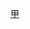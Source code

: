 {{Navbox
 | name = 英格蘭足球甲級聯賽賽季
 | title = [[英格蘭足球甲級聯賽|英格蘭足球甲級聯賽賽季]]
 | state = {{{state|autocollapse}}}
 | liststyle = text-align: center;
 | listclass = hlist
 | list1 =
* [[2004年至2005年英格蘭足球甲級聯賽|2004/05]]
* [[2005年至2006年英格蘭足球甲級聯賽|2005/06]]
* [[2006年至2007年英格蘭足球甲級聯賽|2006/07]]
* [[2007年至2008年英格蘭足球甲級聯賽|2007/08]]
* [[2008年至2009年英格蘭足球甲級聯賽|2008/09]]
* [[2009年至2010年英格蘭足球甲級聯賽|2009/10]]
* [[2010年至2011年英格蘭足球甲級聯賽|2010/11]]
* [[2011年至2012年英格蘭足球甲級聯賽|2011/12]]
* [[2012年至2013年英格蘭足球甲級聯賽|2012/13]]
* [[2013年至2014年英格蘭足球甲級聯賽|2013/14]]
* [[2014年至2015年英格蘭足球甲級聯賽|2014/15]]
* [[2015年至2016年英格蘭足球甲級聯賽|2015/16]]
* [[2016年至2017年英格蘭足球甲級聯賽|2016/17]]
* [[2017年至2018年英格蘭足球甲級聯賽|2017/18]]
* [[2018年至2019年英格蘭足球甲級聯賽|2018/19]]
* [[2019年至2020年英格蘭足球甲級聯賽|2019/20]]
* {{link-en|2020年至2021年英格蘭足球甲級聯賽|2020–21 EFL League One|2020/21}}
* {{link-en|2021年至2022年英格蘭足球甲級聯賽|2021–22 EFL League One|2021/22}}
}}<noinclude>
[[Category:英格兰足球联赛模板|甲]]
</noinclude>